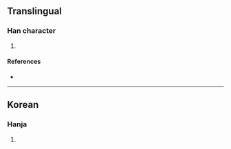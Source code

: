 {{character info/new}}
==Translingual==

===Han character===
{{Han char|rn=5|rad=乙|as=05|sn=6|four=10717|canj=MNRN|ids=⿱可乙}}

# {{defn|Han|sort=乙05}}

====References====
* {{Han ref|kx=0084.141|dkj=|dj=|hdz=|uh=3413|ud=13331|bh=|bd=}}

----

==Korean==

===Hanja===
{{ko-hanja|hangeul=갈|rv=gal|mr=kal|y=kal|eumhun=까치|ehrv=kkachi|ehmr=kkach'i|ehy=kkachi}}

# {{defn|lang=ko|sort=乙05}}